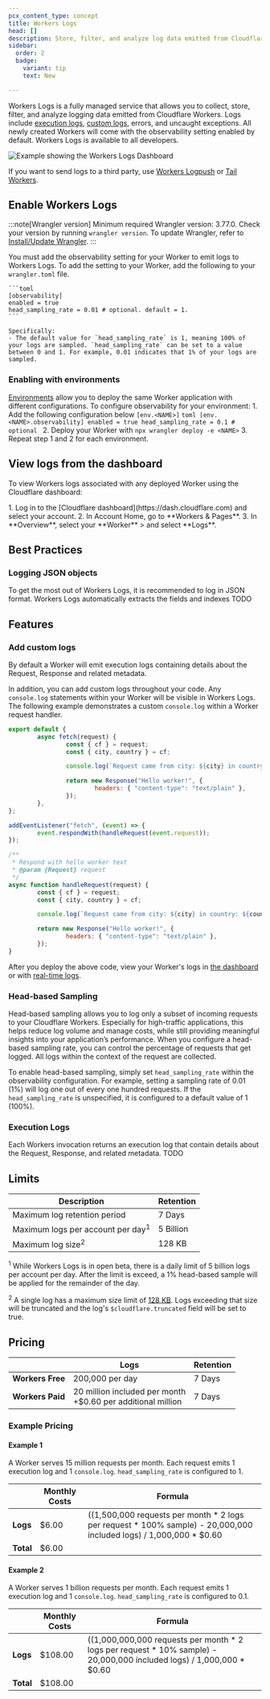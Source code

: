 ```yaml
---
pcx_content_type: concept
title: Workers Logs
head: []
description: Store, filter, and analyze log data emitted from Cloudflare Workers.
sidebar:
  order: 2
  badge:
    variant: tip
    text: New

---
```



Workers Logs is a fully managed service that allows you to collect, store, filter, and analyze logging data emitted from Cloudflare Workers. Logs include [execution logs](/workers/observability/logs/workers-logs/#execution-logs), [custom logs](/workers/observability/logs/workers-logs/#add-custom-logs), errors, and uncaught exceptions. All newly created Workers will come with the observability setting enabled by default. Workers Logs is available to all developers.

![Example showing the Workers Logs Dashboard](~/assets/images/workers-observability/preview.png)

If you want to send logs to a third party, use [Workers Logpush](/workers/observability/logging/logpush/) or [Tail Workers](/workers/observability/logging/tail-workers/).

## Enable Workers Logs

:::note[Wrangler version]
Minimum required Wrangler version: 3.77.0. Check your version by running `wrangler version`. To update Wrangler, refer to [Install/Update Wrangler](/workers/wrangler/install-and-update/).
:::

You must add the observability setting for your Worker to emit logs to Workers Logs. To add the setting to your Worker, add the following to your `wrangler.toml` file. 

	```toml
	[observability]
	enabled = true
	head_sampling_rate = 0.01 # optional. default = 1.
	```

	Specifically:
	- The default value for `head_sampling_rate` is 1, meaning 100% of your logs are sampled. `head_sampling_rate` can be set to a value between 0 and 1. For example, 0.01 indicates that 1% of your logs are sampled.

### Enabling with environments

[Environments](workers/wrangler/environments/) allow you to deploy the same Worker application with different configurations. To configure observability for your environment:
	1. Add the following configuration below `[env.<NAME>]`
	```toml
	[env.<NAME>.observability]
	enabled = true
	head_sampling_rate = 0.1 # optional
	```
	2. Deploy your Worker with `npx wrangler deploy -e <NAME>`
	3. Repeat step 1 and 2 for each environment.

## View logs from the dashboard

To view Workers logs associated with any deployed Worker using the Cloudflare dashboard:

<Steps>
1. Log in to the [Cloudflare dashboard](https://dash.cloudflare.com) and select your account.
2. In Account Home, go to **Workers & Pages**.
3. In **Overview**, select your **Worker** > and select **Logs**.
</Steps>

## Best Practices

### Logging JSON objects

To get the most out of Workers Logs, it is recommended to log in JSON format. Workers Logs automatically extracts the fields and indexes  TODO

## Features

### Add custom logs

By default a Worker will emit execution logs containing details about the Request, Response and related metadata.

In addition, you can add custom logs throughout your code. Any `console.log` statements within your Worker will be visible in Workers Logs. The following example demonstrates a custom `console.log` within a Worker request handler.

<Tabs> <TabItem label="Module Worker" icon="seti:javascript">

```js
export default {
        async fetch(request) {
                const { cf } = request;
                const { city, country } = cf;

                console.log(`Request came from city: ${city} in country: ${country}`);

                return new Response("Hello worker!", {
                        headers: { "content-type": "text/plain" },
                });
        },
};
```

</TabItem> <TabItem label="Service Worker" icon="seti:javascript">

```js
addEventListener("fetch", (event) => {
        event.respondWith(handleRequest(event.request));
});

/**
 * Respond with hello worker text
 * @param {Request} request
 */
async function handleRequest(request) {
        const { cf } = request;
        const { city, country } = cf;

        console.log(`Request came from city: ${city} in country: ${country}`);

        return new Response("Hello worker!", {
                headers: { "content-type": "text/plain" },
        });
}
```

</TabItem> </Tabs>

After you deploy the above code, view your Worker's logs in [the dashboard](/workers/observability/logs/workers-logs/#view-logs-from-the-dashboard) or with [real-time logs](/workers/observability/logs/real-time-logs/).

### Head-based Sampling

Head-based sampling allows you to log only a subset of incoming requests to your Cloudflare Workers. Especially for high-traffic applications, this helps reduce log volume and manage costs, while still providing meaningful insights into your application’s performance. When you configure a head-based sampling rate, you can control the percentage of requests that get logged. All logs within the context of the request are collected. 

To enable head-based sampling, simply set `head_sampling_rate` within the observability configuration. For example, setting a sampling rate of 0.01 (1%) will log one out of every one hundred requests. If the `head_sampling_rate` is unspecified, it is configured to a default value of 1 (100%).

### Execution Logs

Each Workers invocation returns an execution log that contain details about the Request, Response, and related metadata. TODO

## Limits

| Description                                                        | Retention  |
| ------------------------------------------------------------------ | ---------- | 
| Maximum log retention period                                       | 7 Days     |
| Maximum logs per account per day<sup>1</sup>                       | 5 Billion  |
| Maximum log size<sup>2</sup>                                       | 128 KB     |

<sup>1</sup> While Workers Logs is in open beta, there is a daily limit of 5 billion logs per account per day. After the limit is exceed, a 1% head-based sample will be applied for the remainder of the day.

<sup>2</sup> A single log has a maximum size limit of [128 KB](workers/platform/limits/#log-size). Logs exceeding that size will be truncated and the log's `$cloudflare.truncated` field will be set to true.

## Pricing

|                    | Logs                                                               | Retention  |
| ------------------ | ------------------------------------------------------------------ | ---------- | 
| **Workers Free**   | 200,000 per day                                                    | 7 Days     |
| **Workers Paid**   | 20 million included per month <br /> +$0.60 per additional million | 7 Days     |


### Example Pricing

#### Example 1

A Worker serves 15 million requests per month. Each request emits 1 execution log and 1 `console.log`. `head_sampling_rate` is configured to 1.

|            | Monthly Costs     | Formula                                                                                                                |
| ---------- | ----------------- | ---------------------------------------------------------------------------------------------------------------------- | 
| **Logs**   | $6.00             | ((1,500,000 requests per month \* 2 logs per request \* 100% sample) - 20,000,000 included logs) / 1,000,000 \* $0.60    |
| **Total**  | $6.00             |                                                                                                                        |

#### Example 2

A Worker serves 1 billion requests per month. Each request emits 1 execution log and 1 `console.log`. `head_sampling_rate` is configured to 0.1.

|            | Monthly Costs     | Formula                                                                                                                |
| ---------- | ----------------- | ---------------------------------------------------------------------------------------------------------------------- | 
| **Logs**   | $108.00           | ((1,000,000,000 requests per month \* 2 logs per request \* 10% sample) - 20,000,000 included logs) / 1,000,000 \* $0.60 |
| **Total**  | $108.00           |                                                                                                                        |
